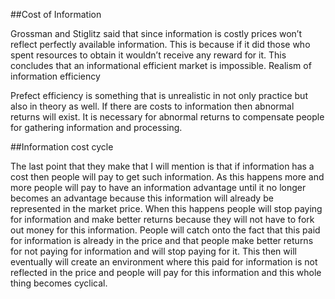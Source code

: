 ##Cost of Information

Grossman and Stiglitz said that since information is costly prices won't reflect perfectly available information.  This is because if it did those who spent resources to obtain it wouldn't receive any reward for it.  This concludes that an informational efficient market is impossible.
Realism of information efficiency

Prefect efficiency is something that is unrealistic in not only practice but also in theory as well.  If there are costs to information then abnormal returns will exist.  It is necessary for abnormal returns to compensate people for gathering information and processing.

##Information cost cycle

The last point that they make that I will mention is that if information has a cost then people will pay to get such information.  As this happens more and more people will pay to have an information advantage until it no longer becomes an advantage because this information will already be represented in the market price.  When this happens people will stop paying for information and make better returns because they will not have to fork out money for this information.  People will catch onto the fact that this paid for information is already in the price and that people make better returns for not paying for information and will stop paying for it.  This then will eventually will create an environment where this paid for information is not reflected in the price and people will pay for this information and this whole thing becomes cyclical. 
